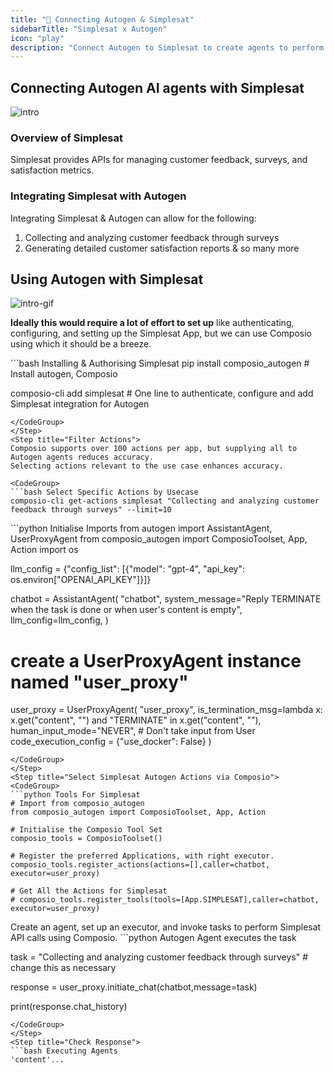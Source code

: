 ```yaml
---
title: "🚀 Connecting Autogen & Simplesat"
sidebarTitle: "Simplesat x Autogen"
icon: "play"
description: "Connect Autogen to Simplesat to create agents to perform tasks using natural language"
---
```


## Connecting Autogen AI agents with Simplesat
![intro](/media/intro.jpg)

### Overview of Simplesat

Simplesat provides APIs for managing customer feedback, surveys, and satisfaction metrics.

### Integrating Simplesat with Autogen

Integrating Simplesat & Autogen can allow for the following:

1. Collecting and analyzing customer feedback through surveys
2. Generating detailed customer satisfaction reports
& so many more

## Using Autogen with Simplesat
![intro-gif](/media/intro.gif)
<Steps>
<Step title="Setting Up the Environment">

**Ideally this would require a lot of effort to set up** like authenticating, configuring, and setting up the Simplesat App, but we can use Composio using which it should be a breeze.

<CodeGroup>
```bash Installing & Authorising Simplesat
pip install composio_autogen # Install autogen, Composio 

composio-cli add simplesat # One line to authenticate, configure and add Simplesat integration for Autogen
```
</CodeGroup>
</Step>
<Step title="Filter Actions">
Composio supports over 100 actions per app, but supplying all to Autogen agents reduces accuracy.
Selecting actions relevant to the use case enhances accuracy.

<CodeGroup>
```bash Select Specific Actions by Usecase
composio-cli get-actions simplesat "Collecting and analyzing customer feedback through surveys" --limit=10
```
</CodeGroup>

</Step>
<Step title="Import Base Packages">

<CodeGroup>
```python Initialise Imports
from autogen import AssistantAgent, UserProxyAgent
from composio_autogen import ComposioToolset, App, Action
import os

llm_config = {"config_list": [{"model": "gpt-4", "api_key": os.environ["OPENAI_API_KEY"]}]}

chatbot = AssistantAgent(
    "chatbot",
    system_message="Reply TERMINATE when the task is done or when user's content is empty",
    llm_config=llm_config,
)

# create a UserProxyAgent instance named "user_proxy"
user_proxy = UserProxyAgent(
    "user_proxy",
    is_termination_msg=lambda x: x.get("content", "") and "TERMINATE" in x.get("content", ""),
    human_input_mode="NEVER", # Don't take input from User
    code_execution_config = {"use_docker": False}
)
```
</CodeGroup>
</Step>
<Step title="Select Simplesat Autogen Actions via Composio">
<CodeGroup>
```python Tools For Simplesat
# Import from composio_autogen
from composio_autogen import ComposioToolset, App, Action

# Initialise the Composio Tool Set
composio_tools = ComposioToolset()

# Register the preferred Applications, with right executor. 
composio_tools.register_actions(actions=[],caller=chatbot, executor=user_proxy)

# Get All the Actions for Simplesat
# composio_tools.register_tools(tools=[App.SIMPLESAT],caller=chatbot, executor=user_proxy) 
```
</CodeGroup>
</Step>
<Step title="Execute the Agent">
Create an agent, set up an executor, and invoke tasks to perform Simplesat API calls using Composio. 
<CodeGroup>
```python Autogen Agent executes the task

task = "Collecting and analyzing customer feedback through surveys" # change this as necessary

response = user_proxy.initiate_chat(chatbot,message=task)

print(response.chat_history)
```
</CodeGroup>
</Step>
<Step title="Check Response">
```bash Executing Agents
'content'...
```
</Step>
</Steps>
